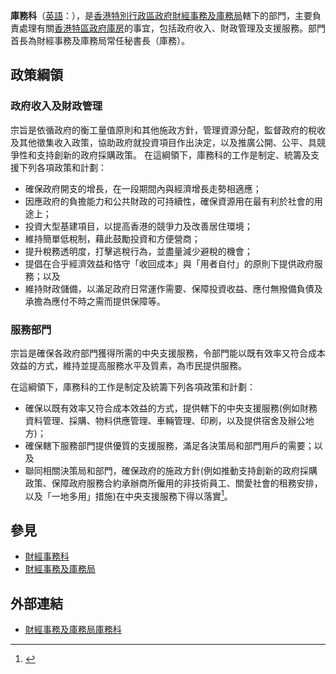 {{香港政府部門基礎資訊|
中文部門名稱=庫務科|
英文部門名稱=Treasury Branch|
部門標誌=Hong Kong SAR Regional Emblem.svg|
首長職銜=常任秘書長|
首長姓名=[[朱曼鈴|朱曼鈴]]|
副首長職銜=副秘書長|
副首長姓名=[[劉震_(香港)|劉震]]、[[羅淦華|羅淦華]]、[[李文成_(香港)|李文成]]|
成立年份=2002年|
所屬部門=[[財經事務及庫務局|財經事務及庫務局]]|
總部=[[香港|香港]][[添馬|添馬]]添美道2號[[政府總部_(香港)|政府總部]]24樓|
網站={{URL|https://www.fstb.gov.hk/tb/tc/index.html|庫務科網站}}}}
'''庫務科'''（[[英語|英語]]：'''{{lang|en|Treasury Branch}}'''），是[[香港特別行政區政府|香港特別行政區政府]][[財經事務及庫務局|財經事務及庫務局]]轄下的部門，主要負責處理有關[[香港政府|香港特區政府]][[庫房|庫房]]的事宜，包括政府收入、財政管理及支援服務。部門首長為財經事務及庫務局常任秘書長（庫務）。

== 政策綱領 ==

=== 政府收入及財政管理 ===
宗旨是依循政府的衡工量值原則和其他施政方針，管理資源分配，監督政府的稅收及其他徵集收入政策，協助政府就投資項目作出決定，以及推廣公開、公平、具競爭性和支持創新的政府採購政策。
在這綱領下，庫務科的工作是制定、統籌及支援下列各項政策和計劃：

* 確保政府開支的增長，在一段期間內與經濟增長走勢相適應；
* 因應政府的負擔能力和公共財政的可持續性，確保資源用在最有利於社會的用途上；
* 投資大型基建項目，以提高香港的競爭力及改善居住環境；
* 維持簡單低稅制，藉此鼓勵投資和方便營商；
* 提升稅務透明度，打擊逃稅行為，並盡量減少避稅的機會；
* 提倡在合乎經濟效益和恪守「收回成本」與「用者自付」的原則下提供政府服務；以及
* 維持財政儲備，以滿足政府日常運作需要、保障投資收益、應付無撥備負債及承擔為應付不時之需而提供保障等。

=== 服務部門 ===
宗旨是確保各政府部門獲得所需的中央支援服務，令部門能以既有效率又符合成本效益的方式，維持並提高服務水平及質素，為市民提供服務。

在這綱領下，庫務科的工作是制定及統籌下列各項政策和計劃：

* 確保以既有效率又符合成本效益的方式，提供轄下的中央支援服務(例如財務資料管理、採購、物料供應管理、車輛管理、印刷，以及提供宿舍及辦公地方)；
* 確保轄下服務部門提供優質的支援服務，滿足各決策局和部門用戶的需要；以及
* 聯同相關決策局和部門，確保政府的施政方針(例如推動支持創新的政府採購政策、保障政府服務合約承辦商所僱用的非技術員工、關愛社會的租務安排，以及「一地多用」措施)在中央支援服務下得以落實<ref>{{Cite web |title=財經事務及庫務局 (庫務科) : 政策綱領 |url=https://www.fstb.gov.hk/tb/tc/aboutus/policy-programmes.htm |website=www.fstb.gov.hk |language=zh-hk |access-date=2022-06-24 |archive-date=2022-06-19 |archive-url=https://web.archive.org/web/20220619081933/https://www.fstb.gov.hk/tb/tc/aboutus/policy-programmes.htm }}</ref>。

==參見==
*[[財經事務科|財經事務科]]
*[[財經事務及庫務局|財經事務及庫務局]]

==外部連結==
*[https://www.fstb.gov.hk/tb/tc/index.html 財經事務及庫務局庫務科]

{{香港政府行政部門}}